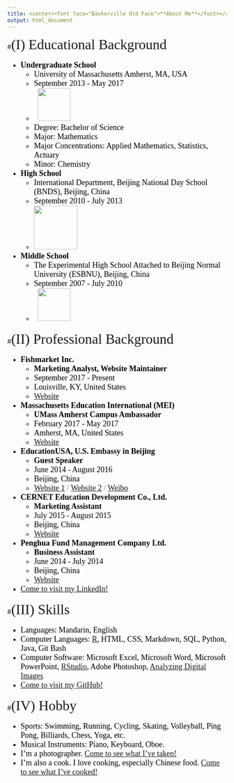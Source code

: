 ```yaml
---
title: <center><font face="Baskerville Old Face">**About Me**</font></center>
output: html_document
---
```

<div id="backhome"><a href="index.html"><i class="fa fa-home" aria-hidden="true"></i></a></div>

#<font face="Baskerville Old Face" size=6>(I) Educational Background</font>
<font face="Times New Roman" color=black size=4>

- **Undergraduate School**
    - University of Massachusetts Amherst, MA, USA
    - September 2013 - May 2017
    - <i class="fa fa-hand-o-right"></i> &nbsp;&nbsp;[<img src="https://raw.githubusercontent.com/HarryLu95/dalu/master/Buttons%20%26%20Logos/UMA_Logo.png" width="75">](http://www.umass.edu/)
    - Degree: Bachelor of Science
    - Major: Mathematics
    - Major Concentrations: Applied Mathematics, Statistics, Actuary
    - Minor: Chemistry

- **High School**
    - International Department, Beijing National Day School (BNDS), Beijing, China
    - September 2010 - July 2013
    - <i class="fa fa-hand-o-right"></i> [<img src="https://raw.githubusercontent.com/HarryLu95/dalu/master/Buttons%20%26%20Logos/BNDS_Logo.png" width="100">](http://www.bndsedu.com/)

- **Middle School**
    - The Experimental High School Attached to Beijing Normal University (ESBNU), Beijing, China
    - September 2007 - July 2010
    - <i class="fa fa-hand-o-right"></i> &nbsp;&nbsp;[<img src="https://raw.githubusercontent.com/HarryLu95/dalu/master/Buttons%20%26%20Logos/SDSZ_Logo.png" width="75">](http://www.sdsz.com.cn/item/list.asp?id=1635)

</font>

#<font face="Baskerville Old Face" size=6>(II) Professional Background</font>
<font face="Times New Roman" color=black size=4>

- **Fishmarket Inc.**
    - **Marketing Analyst, Website Maintainer**
    - September 2017 - Present
    - Louisville, KY, United States
    - <i class="fa fa-hand-o-right"></i> [Website](http://fishmarketseafoods.net)
- **Massachusetts Education International (MEI)**
    - **UMass Amherst Campus Ambassador**
    - February 2017 - May 2017
    - Amherst, MA, United States
    - <i class="fa fa-hand-o-right"></i> [Website](https://www.meiedu.us/)
- **EducationUSA, U.S. Embassy in Beijing**
    - **Guest Speaker**
    - June 2014 - August 2016
    - Beijing, China
    - <i class="fa fa-hand-o-right"></i> [Website 1](https://educationusa.state.gov/centers/educationusa-china) <font color=DodgerBlue>/</font> [Website 2](https://china.usembassy-china.org.cn/education-culture/study-usa/) <font color=DodgerBlue>/</font> [Weibo](https://weibo.com/educationusa)
- **CERNET Education Development Co., Ltd.**
    - **Marketing Assistant**
    - July 2015 - August 2015
    - Beijing, China
    - <i class="fa fa-hand-o-right"></i> [Website](http://www.cerschool.edu.cn/)
- **Penghua Fund Management Company Ltd.**
    - **Business Assistant**
    - June 2014 - July 2014
    - Beijing, China
    - <i class="fa fa-hand-o-right"></i> [Website](https://www.phfund.com.cn/web/en/index)
- [Come to visit my LinkedIn! <i class="fa fa-linkedin-square" aria-hidden="true"></i>](https://www.linkedin.com/in/dalu0511/)

</font>

#<font face="Baskerville Old Face" size=6>(III) Skills</font>
<font face="Times New Roman" color=black size=4>

- Languages: Mandarin, English
- Computer Languages: [R](https://www.r-project.org/), HTML, CSS, Markdown, SQL, Python, Java, Git Bash
- Computer Software: Microsoft Excel, Microsoft Word, Microsoft PowerPoint, [RStudio](https://www.rstudio.com/), Adobe Photoshop, [Analyzing Digital Images](http://www.umassk12.net/adi/)
- [Come to visit my GitHub! <i class="fa fa-github" aria-hidden="true"></i>](https://github.com/HarryLu95)

</font>

#<font face="Baskerville Old Face" size=6>(IV) Hobby</font>
<font face="Times New Roman" color=black size=4>

- Sports: Swimming, Running, Cycling, Skating, Volleyball, Ping Pong, Billiards, Chess, Yoga, etc.
- Musical Instruments: Piano, Keyboard, Oboe.
- I'm a photographer. [Come to see what I've taken!](Gallery.html)
- I'm also a cook. I love cooking, especially Chinese food. [Come to see what I've cooked!](Gallery.html)

</font>
